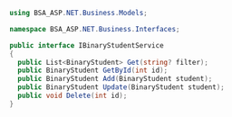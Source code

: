 ```csharp
using BSA_ASP.NET.Business.Models;

namespace BSA_ASP.NET.Business.Interfaces;

public interface IBinaryStudentService
{
  public List<BinaryStudent> Get(string? filter);
  public BinaryStudent GetById(int id);
  public BinaryStudent Add(BinaryStudent student);
  public BinaryStudent Update(BinaryStudent student);
  public void Delete(int id);
}
```